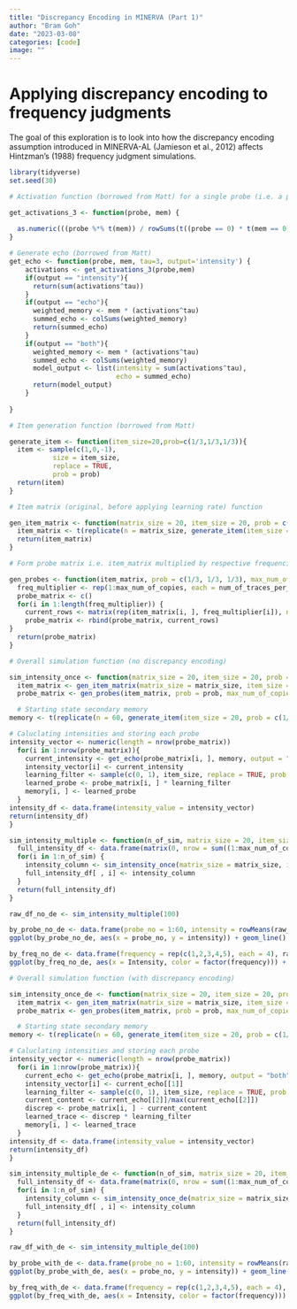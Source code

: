 ```yaml
---
title: "Discrepancy Encoding in MINERVA (Part 1)"
author: "Bram Goh"
date: "2023-03-08"
categories: [code]
image: ""
---
```


# Applying discrepancy encoding to frequency judgments

The goal of this exploration is to look into how the discrepancy encoding assumption introduced in MINERVA-AL (Jamieson et al., 2012) affects Hintzman's (1988) frequency judgment simulations.

```r
library(tidyverse)
set.seed(30)

# Activation function (borrowed from Matt) for a single probe (i.e. a probe vector)

get_activations_3 <- function(probe, mem) {
  
  as.numeric(((probe %*% t(mem)) / rowSums(t((probe == 0) * t(mem == 0)) == 0))^3)
}

# Generate echo (borrowed from Matt)
get_echo <- function(probe, mem, tau=3, output='intensity') {
    activations <- get_activations_3(probe,mem)
    if(output == "intensity"){
      return(sum(activations^tau))
    }
    if(output == "echo"){
      weighted_memory <- mem * (activations^tau)  
      summed_echo <- colSums(weighted_memory)
      return(summed_echo)
    }
    if(output == "both"){
      weighted_memory <- mem * (activations^tau)  
      summed_echo <- colSums(weighted_memory)
      model_output <- list(intensity = sum(activations^tau),
                           echo = summed_echo)
      return(model_output)
    }
    
}

# Item generation function (borrowed from Matt)

generate_item <- function(item_size=20,prob=c(1/3,1/3,1/3)){
  item <- sample(c(1,0,-1),
           size = item_size,
           replace = TRUE,
           prob = prob)
  return(item)
}

# Item matrix (original, before applying learning rate) function

gen_item_matrix <- function(matrix_size = 20, item_size = 20, prob = c(1/3, 1/3, 1/3)) {
  item_matrix <- t(replicate(n = matrix_size, generate_item(item_size = item_size, prob = prob)))
  return(item_matrix)
}

# Form probe matrix i.e. item_matrix multiplied by respective frequencies + 4 more random items

gen_probes <- function(item_matrix, prob = c(1/3, 1/3, 1/3), max_num_of_copies = 5, num_of_traces_per_freq = 4) {
  freq_multiplier <- rep(1:max_num_of_copies, each = num_of_traces_per_freq)
  probe_matrix <- c()
  for(i in 1:length(freq_multiplier)) {
    current_rows <- matrix(rep(item_matrix[i, ], freq_multiplier[i]), nrow = freq_multiplier[i], ncol = ncol(item_matrix), byrow = TRUE)
    probe_matrix <- rbind(probe_matrix, current_rows)
}
  return(probe_matrix)
}

```

```r
# Overall simulation function (no discrepancy encoding)

sim_intensity_once <- function(matrix_size = 20, item_size = 20, prob = c(1/3, 1/3, 1/3), l_value = .5, max_num_of_copies = 5, num_of_traces_per_freq = 4) {
  item_matrix <- gen_item_matrix(matrix_size = matrix_size, item_size = item_size, prob = prob)
  probe_matrix <- gen_probes(item_matrix, prob = prob, max_num_of_copies = max_num_of_copies, num_of_traces_per_freq = num_of_traces_per_freq)

  # Starting state secondary memory
memory <- t(replicate(n = 60, generate_item(item_size = 20, prob = c(1/3, 1/3, 1/3))))

# Caluclating intensities and storing each probe
intensity_vector <- numeric(length = nrow(probe_matrix))
  for(i in 1:nrow(probe_matrix)){
    current_intensity <- get_echo(probe_matrix[i, ], memory, output = "intensity")
    intensity_vector[i] <- current_intensity
    learning_filter <- sample(c(0, 1), item_size, replace = TRUE, prob = c(1-l_value, l_value))
    learned_probe <- probe_matrix[i, ] * learning_filter
    memory[i, ] <- learned_probe
  }
intensity_df <- data.frame(intensity_value = intensity_vector)
return(intensity_df)
}

sim_intensity_multiple <- function(n_of_sim, matrix_size = 20, item_size = 20, prob = c(1/3, 1/3, 1/3), l_value = .5, max_num_of_copies = 5, num_of_traces_per_freq = 4) {
  full_intensity_df <- data.frame(matrix(0, nrow = sum((1:max_num_of_copies)*4), ncol = n_of_sim))
  for(i in 1:n_of_sim) {
    intensity_column <- sim_intensity_once(matrix_size = matrix_size, item_size = item_size, prob = prob, l_value = l_value, max_num_of_copies = max_num_of_copies, num_of_traces_per_freq = num_of_traces_per_freq)
    full_intensity_df[ , i] <- intensity_column
  }
  return(full_intensity_df)
}
```

```r
raw_df_no_de <- sim_intensity_multiple(100)

by_probe_no_de <- data.frame(probe_no = 1:60, intensity = rowMeans(raw_df_no_de))
ggplot(by_probe_no_de, aes(x = probe_no, y = intensity)) + geom_line() + coord_cartesian(ylim = c(-0.01, 0.075)) + scale_x_continuous(breaks = seq(1, 60, 2)) + geom_vline(xintercept = c(5, 13, 25, 41), color = "red")

by_freq_no_de <- data.frame(frequency = rep(c(1,2,3,4,5), each = 4), raw_df_no_de) %>% group_by(frequency) %>% summarize_all(mean) %>% pivot_longer(!frequency, names_to = "Drop", values_to = "Intensity") %>% select(-Drop)
ggplot(by_freq_no_de, aes(x = Intensity, color = factor(frequency))) + geom_density(show.legend = TRUE) + coord_cartesian(xlim = c(-0.01, 0.05))
```

```r

# Overall simulation function (with discrepancy encoding)

sim_intensity_once_de <- function(matrix_size = 20, item_size = 20, prob = c(1/3, 1/3, 1/3), l_value = .5, max_num_of_copies = 5, num_of_traces_per_freq = 4) {
  item_matrix <- gen_item_matrix(matrix_size = matrix_size, item_size = item_size, prob = prob)
  probe_matrix <- gen_probes(item_matrix, prob = prob, max_num_of_copies = max_num_of_copies, num_of_traces_per_freq = num_of_traces_per_freq)

  # Starting state secondary memory
memory <- t(replicate(n = 60, generate_item(item_size = 20, prob = c(1/3, 1/3, 1/3))))

# Caluclating intensities and storing each probe
intensity_vector <- numeric(length = nrow(probe_matrix))
  for(i in 1:nrow(probe_matrix)){
    current_echo <- get_echo(probe_matrix[i, ], memory, output = "both")
    intensity_vector[i] <- current_echo[[1]]
    learning_filter <- sample(c(0, 1), item_size, replace = TRUE, prob = c(1-l_value, l_value))
    current_content <- current_echo[[2]]/max(current_echo[[2]])
    discrep <- probe_matrix[i, ] - current_content
    learned_trace <- discrep * learning_filter
    memory[i, ] <- learned_trace
  }
intensity_df <- data.frame(intensity_value = intensity_vector)
return(intensity_df)
}

sim_intensity_multiple_de <- function(n_of_sim, matrix_size = 20, item_size = 20, prob = c(1/3, 1/3, 1/3), l_value = .5, max_num_of_copies = 5, num_of_traces_per_freq = 4) {
  full_intensity_df <- data.frame(matrix(0, nrow = sum((1:max_num_of_copies)*4), ncol = n_of_sim))
  for(i in 1:n_of_sim) {
    intensity_column <- sim_intensity_once_de(matrix_size = matrix_size, item_size = item_size, prob = prob, l_value = l_value, max_num_of_copies = max_num_of_copies, num_of_traces_per_freq = num_of_traces_per_freq)
    full_intensity_df[ , i] <- intensity_column
  }
  return(full_intensity_df)
}
```

```r
raw_df_with_de <- sim_intensity_multiple_de(100)

by_probe_with_de <- data.frame(probe_no = 1:60, intensity = rowMeans(raw_df_with_de))
ggplot(by_probe_with_de, aes(x = probe_no, y = intensity)) + geom_line() + scale_x_continuous(breaks = seq(1, 60, 2)) + geom_vline(xintercept = c(5, 13, 25, 41), color = "red")

by_freq_with_de <- data.frame(frequency = rep(c(1,2,3,4,5), each = 4), raw_df_with_de) %>% group_by(frequency) %>% summarize_all(mean) %>% pivot_longer(!frequency, names_to = "Drop", values_to = "Intensity") %>% select(-Drop)
ggplot(by_freq_with_de, aes(x = Intensity, color = factor(frequency))) + geom_density(show.legend = TRUE) + coord_cartesian(xlim = c(-0.0025, 0.0025))
```
